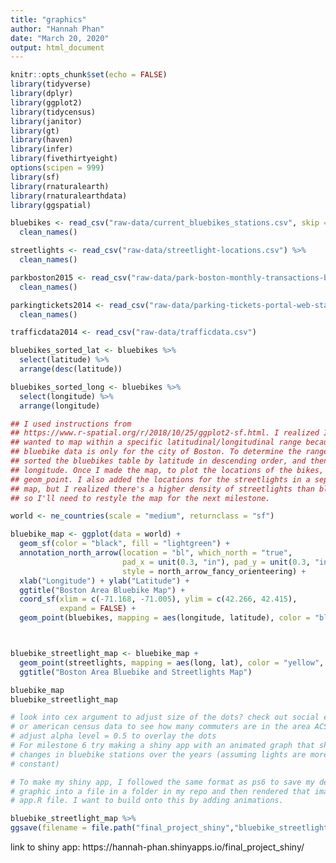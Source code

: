 ```yaml
---
title: "graphics"
author: "Hannah Phan"
date: "March 20, 2020"
output: html_document
---
```


```r
knitr::opts_chunk$set(echo = FALSE)
library(tidyverse)
library(dplyr)
library(ggplot2)
library(tidycensus)
library(janitor)
library(gt)
library(haven)
library(infer)
library(fivethirtyeight)
options(scipen = 999)
library(sf)
library(rnaturalearth)
library(rnaturalearthdata)
library(ggspatial)
```

```r
bluebikes <- read_csv("raw-data/current_bluebikes_stations.csv", skip = 1) %>%
  clean_names()

streetlights <- read_csv("raw-data/streetlight-locations.csv") %>%
  clean_names()

parkboston2015 <- read_csv("raw-data/park-boston-monthly-transactions-by-zone-2015.csv") %>%
  clean_names()

parkingtickets2014 <- read_csv("raw-data/parking-tickets-portal-web-statistics.csv") %>%
  clean_names()

trafficdata2014 <- read_csv("raw-data/trafficdata.csv")

bluebikes_sorted_lat <- bluebikes %>%
  select(latitude) %>%
  arrange(desc(latitude))

bluebikes_sorted_long <- bluebikes %>%
  select(longitude) %>%
  arrange(longitude)
```

```r
## I used instructions from
## https://www.r-spatial.org/r/2018/10/25/ggplot2-sf.html. I realized I only
## wanted to map within a specific latitudinal/longitudinal range because the
## bluebike data is only for the city of Boston. To determine the range, I
## sorted the bluebikes table by latitude in descending order, and then by
## longitude. Once I made the map, to plot the locations of the bikes, I used
## geom_point. I also added the locations for the streetlights in a separate
## map, but I realized there's a higher density of streetlights than bluebikes,
## so I'll need to restyle the map for the next milestone.

world <- ne_countries(scale = "medium", returnclass = "sf")

bluebike_map <- ggplot(data = world) +
  geom_sf(color = "black", fill = "lightgreen") +
  annotation_north_arrow(location = "bl", which_north = "true", 
                         pad_x = unit(0.3, "in"), pad_y = unit(0.3, "in"),
                         style = north_arrow_fancy_orienteering) +
  xlab("Longitude") + ylab("Latitude") +
  ggtitle("Boston Area Bluebike Map") +
  coord_sf(xlim = c(-71.168, -71.005), ylim = c(42.266, 42.415), 
           expand = FALSE) +
  geom_point(bluebikes, mapping = aes(longitude, latitude), color = "blue")



bluebike_streetlight_map <- bluebike_map +
  geom_point(streetlights, mapping = aes(long, lat), color = "yellow", alpha = 0.01) +
  ggtitle("Boston Area Bluebike and Streetlights Map")

bluebike_map
bluebike_streetlight_map

# look into cex argument to adjust size of the dots? check out social explorer
# or american census data to see how many commuters are in the area ACS survey,
# adjust alpha level = 0.5 to overlay the dots
# For milestone 6 try making a shiny app with an animated graph that shows the
# changes in bluebike stations over the years (assuming lights are more 
# constant)
```

```r

# To make my shiny app, I followed the same format as ps6 to save my desired
# graphic into a file in a folder in my repo and then rendered that image in the
# app.R file. I want to build onto this by adding animations.

bluebike_streetlight_map %>%
ggsave(filename = file.path("final_project_shiny","bluebike_streetlight_map.png"))

```
link to shiny app: https://hannah-phan.shinyapps.io/final_project_shiny/




